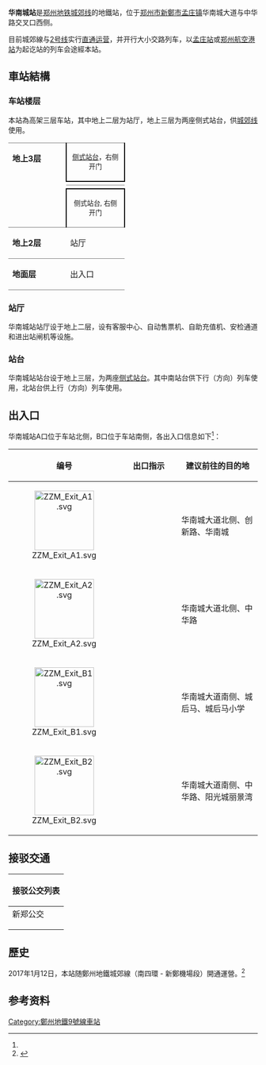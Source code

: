 {{Infobox station
|name = 华南城
|eng_name = HUA'NANCHENG
|linecolour = {{郑州地铁颜色|C|s}}
|image = 20200313 Huanancheng Station.jpg
|caption = 
|country = {{CHN}}
|borough = [[河南省|河南省]][[郑州市|郑州市]][[新郑市|新郑市]]
|address = 华南城大道与中华路路口西侧
|coordinates = 
|type = [[郑州地铁|郑州地铁]]车站
|code = 0942
|structure = 高架车站
|line = {{郑州地铁线路名|C|full}}
|opened = 2017年1月12日
|exits = 2
|platform = 2座侧式站台 
|station_hours = 
|first = 
{{郑州地铁线路名|C|short}}
: 往{{郑州地铁起讫站|2|L}}：06:07
: 往{{郑州地铁起讫站|C|R}}：06:18<ref name="info9">{{cite web |url=https://www.zzmetro.com/lines/query/station/zid/10942#station |language= |title=站点信息 |publisher=郑州地铁集团 |date= |accessdate=2019年10月13日 |archive-date=2019年9月28日 |archive-url=https://web.archive.org/web/20190928141650/http://zzmetro.com/lines/query/station/zid/10942#station |dead-url=no }}</ref>
|last = 
{{郑州地铁线路名|C|short}}
: 往{{郑州地铁起讫站|2|L}}：22:41
: 往{{郑州地铁起讫站|C|R}}：22:18<ref name="info9" />
|adjacent=
{{Adjacent stations|system=ZZM
|line1=C|left1=华南城西|note-right1=未启用|right1=华南城东
}}
|route_map = 
}}

'''华南城站'''是[[郑州地铁|郑州地铁]][[郑州地铁城郊线|城郊线]]的地鐵站，位于[[郑州市|郑州市]][[新鄭市|新鄭市]][[孟庄镇_(新郑市)|孟庄镇]]华南城大道与中华路交叉口西侧。

目前城郊線与[[郑州地铁2号线|2号线]]实行[[直通运营|直通运营]]，并开行大小交路列车，以[[孟庄站_(地铁)|孟庄站]]或[[郑州航空港站_(地铁)|郑州航空港站]]为起讫站的列车会途經本站。

== 車站結構 ==
=== 车站楼层 ===
本站為高架三层车站，其中地上二层为站厅，地上三层为两座侧式站台，供[[郑州地铁城郊线|城郊线]]使用。
{|border=0 cellspacing=0 cellpadding=3
|style="border-top:solid 1px gray;border-bottom:solid 1px gray;width:100px;vertical-align:top;" rowspan=4|'''地上3层'''
|style="border-top:solid 1px gray;border-right:solid 2px black;border-left:solid 2px black;border-bottom:solid 2px black;width:100px;text-align:center;" colspan=2|<small>[[侧式站台|侧式站台]]，右侧开门</small>
|-
|style="border-bottom:solid 1px gray;width:100px;"|{{郑州地铁线路名|C}}
|style="border-bottom:solid 1px gray;width:600px;"|{{arrow|L}} 往{{郑州地铁起讫站|C|left}} <small>（{{stl|ZZM|华南城西}}）</small>
|-
|{{郑州地铁线路名|C}}
|往{{郑州地铁起讫站|C|right}} <small>（''{{stl|ZZM|华南城东}}''）</small> {{arrow|R}}
|-
|style="border-top:solid 2px black;border-right:solid 2px black;border-left:solid 2px black;border-bottom:solid 1px gray;text-align:center;" colspan=2|<small>侧式站台, 右侧开门</small>
|-
|style="border-bottom:solid 1px gray;vertical-align:top;"|'''地上2层'''
|style="border-bottom:solid 1px gray;vertical-align:top;"|站厅
|style="border-bottom:solid 1px gray;vertical-align:top;"|客服中心、自动售票机
|-
|style="border-bottom:solid 1px gray;vertical-align:top;"|'''地面层'''
|style="border-bottom:solid 1px gray;vertical-align:top;"|出入口
|style="border-bottom:solid 1px gray;vertical-align:top;"|A、B出入口
|}

=== 站厅 ===
华南城站站厅设于地上二层，设有客服中心、自动售票机、自助充值机、安检通道和进出站闸机等设施。

=== 站台 ===
华南城站站台设于地上三层，为两座[[侧式站台|侧式站台]]。其中南站台供下行（{{站|新郑机场}}方向）列车使用，北站台供上行（{{站|贾河}}方向）列车使用。

== 出入口 ==
华南城站A口位于车站北侧，B口位于车站南侧，各出入口信息如下<ref name="info9" />：
{|class="wikitable"
! style="width:70px" |编号
! style="width:100px" |出口指示
! 建议前往的目的地
|-
| align="center" | [[File:ZZM_Exit_A1.svg|120px]]
| 
| 华南城大道北侧、创新路、华南城
|-
| align="center" | [[File:ZZM_Exit_A2.svg|120px]]
| 
| 华南城大道北侧、中华路
|-
| align="center" | [[File:ZZM_Exit_B1.svg|120px]]
| 
| 华南城大道南侧、城后马、城后马小学
|-
| align="center" | [[File:ZZM_Exit_B2.svg|120px]]
| 
| 华南城大道南侧、中华路、阳光城丽景湾
|}

== 接驳交通 ==
{| class="mw-collapsible mw-collapsed wikitable" style="margin: 0 auto; width: auto;" 
! 接驳公交列表
|-
|
;新郑公交
{{郑州公交路线简单列表|width=98%|XZ12|XZ202|XZ319|XZ322|XZ323|XZ325}}
|}

==歷史==
2017年1月12日，本站随鄭州地鐵城郊線（南四環 - 新鄭機場段）開通運營。<ref>{{cite web|url=http://www.ha.xinhuanet.com/news/20170113/3621218_c.html|title=郑州地铁进入3.0时代 两条新线“开跑”|publisher=新华网河南|date=2017-01-13|accessdate=2017-01-31|archive-date=2017-02-02|archive-url=https://web.archive.org/web/20170202061947/http://www.ha.xinhuanet.com/news/20170113/3621218_c.html|dead-url=no}}</ref>


== 参考资料 ==
{{REFLIST}}

{{郑州地铁城郊线|nocat}}
{{鄭州地鐵車站列表}}


[[Category:鄭州地鐵9號線車站|Category:鄭州地鐵9號線車站]]